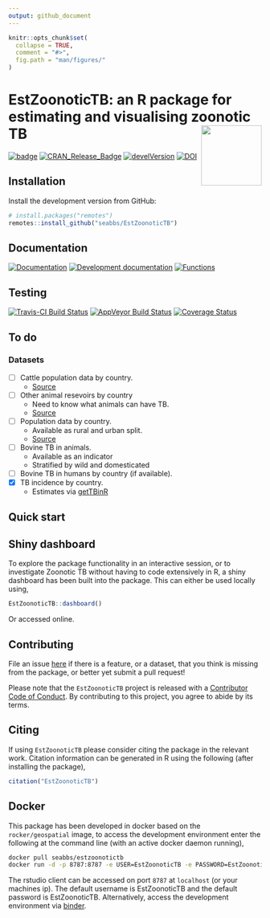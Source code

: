 ```yaml
---
output: github_document
---
```


```r
knitr::opts_chunk$set(
  collapse = TRUE,
  comment = "#>",
  fig.path = "man/figures/"
)
```

# EstZoonoticTB: an R package for estimating and visualising zoonotic TB  <img src="man/figures/logo.png" align="right" alt="" width="120" />

[![badge](https://img.shields.io/badge/Launch-EstZoonoticTB-blue.svg)](https://mybinder.org/v2/gh/seabbs/EstZoonoticTB/master?urlpath=rstudio) 
[![CRAN_Release_Badge](http://www.r-pkg.org/badges/version-ago/EstZoonoticTB)](https://CRAN.R-project.org/package=EstZoonoticTB)
[![develVersion](https://img.shields.io/badge/devel%20version-0.1.0-blue.svg?style=flat)](https://github.com/seabbs/EstZoonoticTB)
[![DOI](https://zenodo.org/badge/112591837.svg)](https://zenodo.org/badge/latestdoi/112591837)


## Installation

Install the development version from GitHub:

```r
# install.packages("remotes")
remotes::install_github("seabbs/EstZoonoticTB")
```

## Documentation

[![Documentation](https://img.shields.io/badge/Documentation-release-lightgrey.svg?style=flat)](https://www.samabbott.co.uk/EstZoonoticTB/)
[![Development documentation](https://img.shields.io/badge/Documentation-development-lightblue.svg?style=flat)](https://www.samabbott.co.uk/EstZoonoticTB/dev)
[![Functions](https://img.shields.io/badge/Documentation-functions-orange.svg?style=flat)](https://www.samabbott.co.uk/EstZoonoticTB/reference/index.html)


## Testing

[![Travis-CI Build Status](https://travis-ci.org/seabbs/EstZoonoticTB.svg?branch=master)](https://travis-ci.org/seabbs/EstZoonoticTB)
[![AppVeyor Build Status](https://ci.appveyor.com/api/projects/status/github/seabbs/EstZoonoticTB?branch=master&svg=true)](https://ci.appveyor.com/project/seabbs/EstZoonoticTB)
[![Coverage Status](https://img.shields.io/codecov/c/github/seabbs/EstZoonoticTB/master.svg)](https://codecov.io/github/seabbs/EstZoonoticTB?branch=master)

## To do

### Datasets

- [ ] Cattle population data by country.
    - [Source](http://www.fao.org/faostat/en/#search/Cattle)
- [ ] Other animal resevoirs by country
    - Need to know what animals can have TB.
    - [Source](http://www.fao.org/faostat/en/?#data/QA)
- [ ] Population data by country.
   - Available as rural and urban split.
   - [Source](http://www.fao.org/faostat/en/#search/Cattle)
- [ ] Bovine TB in animals.
  - Available as an indicator
  - Stratified by wild and domesticated
- [ ] Bovine TB in humans by country (if available). 
- [x] TB incidence by country.
    - Estimates via [getTBinR](https://github.com/seabbs/getTBinR)
    
## Quick start

## Shiny dashboard

To explore the package functionality in an interactive session, or to investigate Zoonotic TB without having to code extensively in R, a shiny dashboard has been built into the package. This can either be used locally using, 

```r
EstZoonoticTB::dashboard()
```

Or accessed online.

## Contributing

File an issue [here](https://github.com/seabbs/EstZoonoticTB/issues) if there is a feature, or a dataset, that you think is missing from the package, or better yet submit a pull request!

Please note that the `EstZoonoticTB` project is released with a [Contributor Code of Conduct](https://github.com/seabbs/EstZoonoticTB/blob/master/.github/CODE_OF_CONDUCT.md). By contributing to this project, you agree to abide by its terms.

## Citing 

If using `EstZoonoticTB` please consider citing the package in the relevant work. Citation information can be generated in R using the following (after installing the package),

```r
citation("EstZoonoticTB")
```

## Docker

This package has been developed in docker based on the `rocker/geospatial` image, to access the  development environment enter the following at the command line (with an active docker daemon running),

```bash
docker pull seabbs/estzoonotictb
docker run -d -p 8787:8787 -e USER=EstZoonoticTB -e PASSWORD=EstZoonoticTB --name EstZoonoticTB seabbs/estzoonotictb
```

The rstudio client can be accessed on port `8787` at `localhost` (or your machines ip). The default username is EstZoonoticTB and the default password is EstZoonoticTB. Alternatively, access the development environment via [binder](https://mybinder.org/v2/gh/seabbs/EstZoonoticTB/master?urlpath=rstudio).

